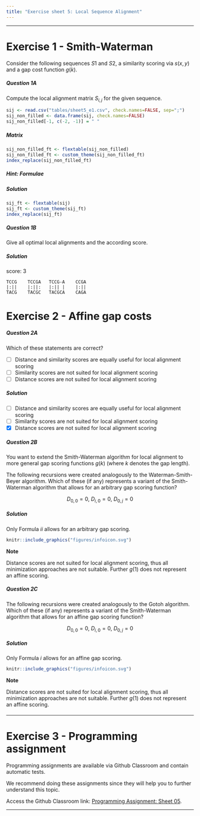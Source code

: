 ```yaml
---
title: "Exercise sheet 5: Local Sequence Alignment"
---
```


---------------------------------

# Exercise 1 - Smith-Waterman

Consider the following sequences $S1$ and $S2$, a similarity scoring via $s(x,y)$ and a gap cost function $g(k)$.

\begin{align}
S1 &= TCCGA\\
S2 &= TACGCAGA\\
s(x, y) &=
  \begin{cases}
  +1 &if\ x=y\\
  0 &else
  \end{cases}\\
g(k) &= -k
\end{align}


#### {.tabset}

##### Question 1A

Compute the local alignment matrix $S_{i,j}$ for the given sequence.

```r
sij <- read.csv("tables/sheet5_e1.csv", check.names=FALSE, sep=";")
sij_non_filled <- data.frame(sij, check.names=FALSE)
sij_non_filled[-1, c(-2, -1)] = " "
```

##### Matrix

```r
sij_non_filled_ft <- flextable(sij_non_filled)
sij_non_filled_ft <- custom_theme(sij_non_filled_ft)
index_replace(sij_non_filled_ft)
```

##### Hint: Formulae

\begin{align}
  H_{0,0} &= 0\\
  H_{i,0} &= 0\\
  H_{0,j} &= 0\\
  H_{i,j} &= max
  \begin{cases}
    H_{i-1, j-1} + s(a_i, b_j)\\
    H_{i-1,j} + s(a_i, -)\\
    H_{i, j-1} + s(-, b_j)\\
    0
  \end{cases}
\end{align}


##### Solution


```r
sij_ft <- flextable(sij)
sij_ft <- custom_theme(sij_ft)
index_replace(sij_ft)
```

#### {-}

#### {.tabset}

##### Question 1B

Give all optimal local alignments and the according score.

##### Solution

score: 3

```
TCCG    TCCGA   TCCG-A    CCGA
|:||    |:||:   |:|| |    |:||
TACG    TACGC   TACGCA    CAGA
```

#### {-}



# Exercise 2 - Affine gap costs

#### {.tabset}

##### Question 2A

Which of these statements are correct?

- [ ] Distance and similarity scores are equally useful for local alignment scoring
- [ ] Similarity scores are not suited for local alignment scoring
- [ ] Distance scores are not suited for local alignment scoring

##### Solution

- [ ] Distance and similarity scores are equally useful for local alignment scoring
- [ ] Similarity scores are not suited for local alignment scoring
- [X] Distance scores are not suited for local alignment scoring

#### {-}


#### {.tabset}

##### Question 2B

You want to extend the Smith-Waterman algorithm for local alignment to more general gap scoring functions $g(k)$ (where $k$ denotes the gap length).

The following recursions were created analogously to the Waterman-Smith-Beyer algorithm. 
Which of these (if any) represents a variant of the Smith-Waterman algorithm that allows 
for an arbitrary gap scoring function?

$$
D_{0,0} = 0,\ D_{i,0}=0,\ D_{0,j}=0
$$

\begin{align}
  D_{i,j} &\stackrel{(i)}{=} max
  \begin{cases}
    D{i-1, j-1} + s(a_i, b_j)\\
    max_{1 \leq k \leq j} D_{i,j-k} + g(1)\\
    max_{1 \leq k \leq i} D_{i-k,j} + g(1)\\
    0
  \end{cases}
   &D_{i,j} &\stackrel{(ii)}{=} max
  \begin{cases}
    D{i-1, j-1} + s(a_i, b_j)\\
    max_{1 \leq k \leq j} D_{i,j-k} + g(k)\\
    max_{1 \leq k \leq i} D_{i-k,j} + g(k)\\
    0
  \end{cases}\\
  \\
  D_{i,j} &\stackrel{(iii)}{=} min
  \begin{cases}
    D{i-1, j-1} + s(a_i, b_j)\\
    max_{1 \leq k \leq j} D_{i,j-k} + g(k)\\
    max_{1 \leq k \leq i} D_{i-k,j} + g(k)\\
    0
  \end{cases}
   &D_{i,j} &\stackrel{(iv)}{=} min
  \begin{cases}
    D{i-1, j-1} + s(a_i, b_j)\\
    max_{1 \leq k \leq j} D_{i,j-k} + g(1)\\
    max_{1 \leq k \leq i} D_{i-k,j} + g(1)\\
    0
  \end{cases}\\
  \\
   D_{i,j} &\stackrel{(v)}{=} max
  \begin{cases}
    D{i-1, j-1} + s(a_i, b_j)\\
    max_{1 \leq k \leq j} D_{i,j-k} + g(1)\\
    max_{1 \leq k \leq i} D_{i-k,j} + g(1)\\
    -1
  \end{cases}
\end{align}

##### Solution

Only Formula $ii$ allows for an arbitrary gap scoring.

:::: {#explaining .message-box }
::: {#note-exp .note-header}
```r
knitr::include_graphics("figures/infoicon.svg")
```
**Note**
:::
::: {#note-exp .note-body}
Distance scores are not suited for local alignment scoring, thus all minimization 
approaches are not suitable. Further $g(1)$ does not represent an affine scoring.
:::
::::

#### {-}

#### {.tabset}

##### Question 2C

The following recursions were created analogously to the Gotoh algorithm.
Which of these (if any) represents a variant of the Smith-Waterman algorithm 
that allows for an affine gap scoring function?


$$
D_{0,0} = 0,\ D_{i,0}=0,\ D_{0,j}=0
$$
\begin{align}
  D_{i,j} &\stackrel{(i)}{=} max
  \begin{cases}
    D_{i-1, j-1} + s(a_i, b_j)\\
    P_{i,j}\\
    Q_{i,j}\\
    0
  \end{cases}
  \begin{aligned}
    P_{i,j} &= max
    \begin{cases}
      D_{i-1,j} + g(1)\\
      P_{i-1, j} + \beta
    \end{cases}\\
    Q_{i,j} &= max
    \begin{cases}
      D_{i,j-1} + g(1)\\
      Q_{i, j-1} + \beta
    \end{cases}\\
  \end{aligned}\\
  \\
  D_{i,j} &\stackrel{(ii)}{=} max
  \begin{cases}
    D_{i-1, j-1} + s(a_i, b_j)\\
    P_{i,j}\\
    Q_{i,j}\\
    0
  \end{cases}
  \begin{aligned}
    P_{i,j} &= max
    \begin{cases}
      D_{i-1,j} + g(k)\\
      P_{i-1, j} + \beta
    \end{cases}\\
    Q_{i,j} &= max
    \begin{cases}
      D_{i,j-1} + g(k)\\
      Q_{i, j-1} + \beta
    \end{cases}\\
  \end{aligned}\\
  \\
  D_{i,j} &\stackrel{(iii)}{=} min
  \begin{cases}
    D_{i-1, j-1} + s(a_i, b_j)\\
    P_{i,j}\\
    Q_{i,j}\\
    0
  \end{cases}
  \begin{aligned}
    P_{i,j} &= min
    \begin{cases}
      D_{i-1,j} + g(k)\\
      P_{i-1, j} + \beta
    \end{cases}\\
    Q_{i,j} &= min
    \begin{cases}
      D_{i,j-1} + g(k)\\
      Q_{i, j-1} + \beta
    \end{cases}\\
  \end{aligned}\\
  \\
  D_{i,j} &\stackrel{(iv)}{=} min
  \begin{cases}
    D_{i-1, j-1} + s(a_i, b_j)\\
    P_{i,j}\\
    Q_{i,j}\\
    0
  \end{cases}
  \begin{aligned}
    P_{i,j} &= min
    \begin{cases}
      D_{i-1,j} + g(1)\\
      P_{i-1, j} + \beta
    \end{cases}\\
    Q_{i,j} &= min
    \begin{cases}
      D_{i,j-1} + g(1)\\
      Q_{i, j-1} + \beta
    \end{cases}\\
  \end{aligned}
\end{align}


##### Solution

Only Formula $i$ allows for an affine gap scoring.

:::: {#explaining .message-box }
::: {#note-exp .note-header}
```r
knitr::include_graphics("figures/infoicon.svg")
```
**Note**
:::
::: {#note-exp .note-body}
Distance scores are not suited for local alignment scoring, thus all minimization 
approaches are not suitable. Further $g(1)$ does not represent an affine scoring.
:::
::::


#### {-}


---------------------------------

# Exercise 3 - Programming assignment

Programming assignments are available via Github Classroom and contain automatic tests.

We recommend doing these assignments since they will help you to further understand this topic.

Access the Github Classroom link: [Programming Assignment: Sheet 05]().

-------------------------------------------

